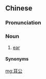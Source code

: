 ==Chinese==
{{zh-forms}}

===Pronunciation===
{{zh-pron
|h=pfs=ngí-kûng;gd=ngi3 gung1
|cat=n
}}

===Noun===
{{zh-noun}}

# {{lb|zh|Hakka}} [[ear]]

====Synonyms====
{{zh-dial|耳朵}}

[[mg:耳公]]